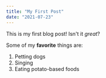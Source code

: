 ```yaml
---
title: "My First Post"
date: "2021-07-23"
---
```


This is my first blog post! Isn't it *great*?

Some of my **favorite** things are:

1. Petting dogs
2. Singing
3. Eating potato-based foods
